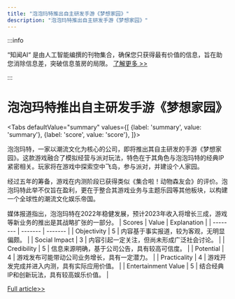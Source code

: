 ```yaml
---
title: "泡泡玛特推出自主研发手游《梦想家园》"
description: "泡泡玛特推出自主研发手游《梦想家园》"
---
```



:::info

“知闻AI“ 是由人工智能编撰的刊物集合，确保您只获得最有价值的信息，旨在助您消除信息差，突破信息茧房的局限。  [了解更多 >>](/zh-Hans/docs/guides)

:::

# 泡泡玛特推出自主研发手游《梦想家园》


<Tabs
	defaultValue="summary"
	values={[
	{label: 'summary', value: 'summary'},
	{label: 'score', value: 'score'},
]}>
<TabItem value="summary">


泡泡玛特，一家以潮流文化为核心的公司，即将推出其自主研发的手游《梦想家园》。这款游戏融合了模拟经营与派对玩法，特色在于其角色与泡泡玛特的经典IP紧密相关。玩家将在游戏中探索空中飞岛，参与派对，并建设个人家园。

经过五年的筹备，游戏在内测阶段已获得类似《集合啦！动物森友会》的评价。泡泡玛特此举不仅旨在盈利，更在于整合其游戏业务与主题乐园等其他板块，以构建一个全球性的潮流文化娱乐帝国。

媒体报道指出，泡泡玛特在2022年稳健发展，预计2023年收入将增长三成，游戏等新业务的推出是其战略扩张的一部分。
</TabItem>
<TabItem value="score">
	| Scores     | Value   | Explanation |
	| -------- | ------- | ------- |
	| Objectivity  | 5    | 内容基于事实报道，较为客观，无明显偏颇。    |
	| Social Impact | 3     | 内容引起一定关注，但尚未形成广泛社会讨论。    |
	| Credibility    | 5    | 信息来源明确，基于公司公告，具有较高可信度。    |
	| Potential    | 4    | 游戏发布可能带动公司业务增长，具有一定潜力。    |
	| Practicality    | 4    | 游戏开发完成并进入内测，具有实际应用价值。    |
	| Entertainment Value    | 5    | 结合经典IP和创新玩法，具有较高娱乐价值。    |
</TabItem>
</Tabs>

[Full article>>](https://readhub.cn/topic/8a8VVMvwZ3A)
